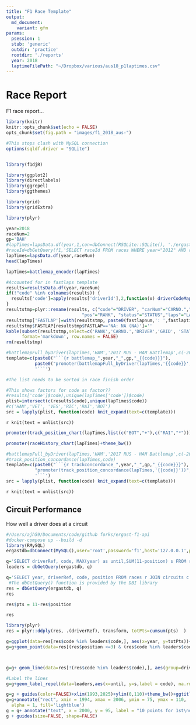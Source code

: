 ```yaml
---
title: "F1 Race Template"
output:
  md_document:
    variant: gfm
params:
  psession: 1
  stub: 'generic'
  outdir: 'practice'
  rootdir: './reports'
  year: 2018
  laptimeFilePath: "~/Dropbox/various/aus18_p1laptimes.csv"
---
```


# Race Report

F1 race report...

```r
library(knitr)
knitr::opts_chunk$set(echo = FALSE)
opts_chunk$set(fig.path = "images/f1_2018_aus-")

#This stops clash with MySQL connection
options(sqldf.driver = "SQLite")


library(f1djR)
```

```r
library(ggplot2)
library(directlabels)
library(ggrepel)
library(ggthemes)

library(grid)
library(gridExtra)

library(plyr)
```

```r

year=2018
raceNum=2
gp='BAH'
#lapTimes=lapsData.df(year,1,con=dbConnect(RSQLite::SQLite(), './ergastdb13.sqlite'))
#raceId=dbGetQuery(f1,'SELECT raceId FROM races WHERE year="2012" AND round="1"')
lapTimes=lapsData.df(year,raceNum)
head(lapTimes)
```

```r
lapTimes=battlemap_encoder(lapTimes)
```

```r
#Accounted for in fastlaps template
results=resultsData.df(year,raceNum)
if(!"code" %in% colnames(results)) {
  results['code']=apply(results['driverId'],2,function(x) driverCodeMap(x))
}
resultstmp=plyr::rename(results, c("code"="DRIVER", "carNum"="CARNO.","grid"="GRID", 
                             "pos"="RANK", "status"="STATUS","laps"="LAPS"))
resultstmp['FASTLAP']=with(resultstmp, paste0(fastlapnum,': ',fastlaptime,' (',fastlaprank,')'))
resultstmp$FASTLAP[resultstmp$FASTLAP=='NA: NA (NA)']=''
kable(subset(resultstmp,select=c('RANK','CARNO.','DRIVER','GRID', 'STATUS', 'LAPS', 'FASTLAP')),
      format='markdown', row.names = FALSE)
rm(resultstmp)
```

```r
#battlemapFull_byDriver(lapTimes,'HAM','2017 RUS - HAM Battlemap',c(-20,20))
template=c(paste0("```{r battlemap_",year,"_",gp,"_{{code}}}"),
           paste0("promoter(battlemapFull_byDriver(lapTimes,'{{code}}','", year, ' ', gp, " - {{code}} Battlemap',c(-20,20)))"),
           '```')

#The list needs to be sorted in race finish order

#This shows factors for code as factor??
#results['code']$code),unique(lapTimes['code'])$code)
plist=intersect(c(results$code),unique(lapTimes$code))
#c('HAM','VET', 'VES','RIC','RAI','BOT')
src = lapply(plist, function(code) knit_expand(text=c(template)))
```

`r knit(text = unlist(src))`

```r
promoter(track_position_chart(lapTimes,list(c("BOT","+"),c("RAI","*")))+theme_bw())
```


```r
promoter(raceHistory_chart(lapTimes)+theme_bw())
```

```r
#battlemapFull_byDriver(lapTimes,'HAM','2017 RUS - HAM Battlemap',c(-20,20))
#track_position_concordance(lapTimes,code)
template=c(paste0("```{r trackconcordance_",year,"_",gp,"_{{code}}}"),
           "promoter(track_position_concordance(lapTimes,'{{code}}'))",
           '```')
src = lapply(plist, function(code) knit_expand(text=c(template)))

```

`r knit(text = unlist(src))`



## Circuit Performance

How well a driver does at a circuit

```r
#/Users/ajh59/Documents/code/github forks/ergast-f1-api
#docker-compose up --build -d
library(RMySQL)
ergastdb=dbConnect(MySQL(),user='root',password='f1',host='127.0.0.1',port=3399,dbname='ergastdb')
```

```r
q='SELECT driverRef, code, MAX(year) as until,SUM(11-position) s FROM races r JOIN circuits c JOIN results rs JOIN drivers d WHERE r.circuitId=c.circuitId AND r.raceId=rs.raceId AND position<=10 AND d.driverId=rs.driverId AND circuitref="albert_park" GROUP BY driverRef, code  DESC ORDER BY s DESC LIMIT 10'
leaders = dbGetQuery(ergastdb, q)
```



```r
q='SELECT year, driverRef, code, position FROM races r JOIN circuits c JOIN results rs JOIN drivers d WHERE r.circuitId=c.circuitId AND r.raceId=rs.raceId AND position<=10 AND d.driverID=rs.driverId AND circuitref="albert_park" ORDER BY year'
 #The dbGetQuery() function is provided by the DBI library
res = dbGetQuery(ergastdb, q)
res

```

```r
res$pts = 11-res$position

res
```


```r
library(plyr)
res = plyr::ddply(res, .(driverRef), transform, totPts=cumsum(pts)  )
```




```r

g=ggplot(data=res[res$code %in% leaders$code,], aes(x=year, y=totPts))+ geom_step(aes(col=code))
g=g+geom_point(data=res[(res$position <=3) & (res$code %in% leaders$code),],aes( size=factor(position),shape=factor(position),col=code)) + scale_size_manual(values=c(2,1.2,0.8)) + scale_shape_manual(values=c(2,6,1))



g=g+ geom_line(data=res[!(res$code %in% leaders$code),], aes(group=driverRef),col='grey')

#Label the lines
g=g+geom_label_repel(data=leaders,aes(x=until, y=s,label = code), na.rm = TRUE, arrow = arrow(length = unit(0.01, 'npc')), nudge_y =3, nudge_x =2, segment.size = 0.2,size=2)

g=g + guides(color=FALSE)+xlim(1993,2025)+ylim(0,110)+theme_bw()+ggtitle(paste('F1 Australia - Albert Park - Driver Performance,',min(res$year),'to',max(res$year)))
g=g+annotate("rect", xmin = 1994, xmax = 2006, ymin = 75, ymax = 110,
  alpha = 1, fill='lightblue')
g = g+ annotate("text", x = 2000, y = 95, label = "10 points for 1st\ndown to 1 point for 10th")+ylab('Total "Points"')+xlab(NULL)
g + guides(size=FALSE, shape=FALSE)
```
